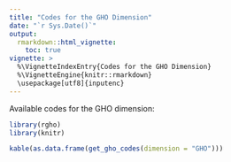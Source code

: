 ```yaml
---
title: "Codes for the GHO Dimension"
date: "`r Sys.Date()`"
output:
  rmarkdown::html_vignette:
    toc: true
vignette: >
  %\VignetteIndexEntry{Codes for the GHO Dimension}
  %\VignetteEngine{knitr::rmarkdown}
  \usepackage[utf8]{inputenc}
---
```


Available codes for the GHO dimension:

```r
library(rgho)
library(knitr)
```

```r
kable(as.data.frame(get_gho_codes(dimension = "GHO")))
```
